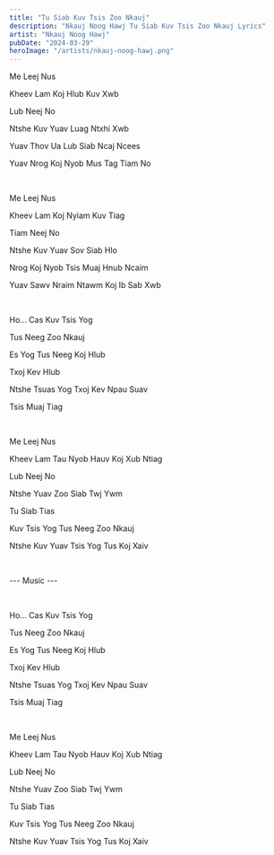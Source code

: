 ```yaml
---
title: "Tu Siab Kuv Tsis Zoo Nkauj"
description: "Nkauj Noog Hawj Tu Siab Kuv Tsis Zoo Nkauj Lyrics"
artist: "Nkauj Noog Hawj"
pubDate: "2024-03-29"
heroImage: "/artists/nkauj-noog-hawj.png"
---
```


Me Leej Nus

Kheev Lam Koj Hlub Kuv Xwb

Lub Neej No

Ntshe Kuv Yuav Luag Ntxhi Xwb

Yuav Thov Ua Lub Siab Ncaj Ncees

Yuav Nrog Koj Nyob Mus Tag Tiam No

<br />

Me Leej Nus

Kheev Lam Koj Nyiam Kuv Tiag

Tiam Neej No

Ntshe Kuv Yuav Sov Siab Hlo

Nrog Koj Nyob Tsis Muaj Hnub Ncaim

Yuav Sawv Nraim Ntawm Koj Ib Sab Xwb

<br />

Ho... Cas Kuv Tsis Yog

Tus Neeg Zoo Nkauj

Es Yog Tus Neeg Koj Hlub

Txoj Kev Hlub

Ntshe Tsuas Yog Txoj Kev Npau Suav

Tsis Muaj Tiag

<br />

Me Leej Nus

Kheev Lam Tau Nyob Hauv Koj Xub Ntiag

Lub Neej No

Ntshe Yuav Zoo Siab Twj Ywm

Tu Siab Tias

Kuv Tsis Yog Tus Neeg Zoo Nkauj

Ntshe Kuv Yuav Tsis Yog Tus Koj Xaiv

<br />

--- Music ---

<br />

Ho... Cas Kuv Tsis Yog

Tus Neeg Zoo Nkauj

Es Yog Tus Neeg Koj Hlub

Txoj Kev Hlub

Ntshe Tsuas Yog Txoj Kev Npau Suav

Tsis Muaj Tiag

<br />

Me Leej Nus

Kheev Lam Tau Nyob Hauv Koj Xub Ntiag

Lub Neej No

Ntshe Yuav Zoo Siab Twj Ywm

Tu Siab Tias

Kuv Tsis Yog Tus Neeg Zoo Nkauj

Ntshe Kuv Yuav Tsis Yog Tus Koj Xaiv
